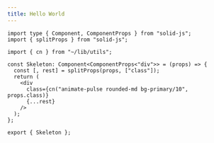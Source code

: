 ```yaml
---
title: Hello World
---
```


```tsx
import type { Component, ComponentProps } from "solid-js";
import { splitProps } from "solid-js";

import { cn } from "~/lib/utils";

const Skeleton: Component<ComponentProps<"div">> = (props) => {
  const [, rest] = splitProps(props, ["class"]);
  return (
    <div
      class={cn("animate-pulse rounded-md bg-primary/10", props.class)}
      {...rest}
    />
  );
};

export { Skeleton };
```
